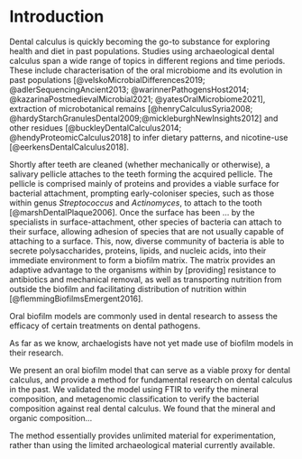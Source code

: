 # Introduction

<!-- basic introduction to the field, comprehensible to a scientist in any discipline -->

Dental calculus is quickly becoming the go-to substance for exploring health and
diet in past populations. Studies using archaeological dental calculus span a wide
range of topics in different regions and time periods. These include characterisation
of the oral microbiome and its evolution in past populations
[@velskoMicrobialDifferences2019; @adlerSequencingAncient2013; @warinnerPathogensHost2014; @kazarinaPostmedievalMicrobial2021; @yatesOralMicrobiome2021],
extraction of microbotanical remains
[@henryCalculusSyria2008; @hardyStarchGranulesDental2009;@mickleburghNewInsights2012]
and other residues [@buckleyDentalCalculus2014; @hendyProteomicCalculus2018]
to infer dietary patterns, and nicotine-use [@eerkensDentalCalculus2018].

<!-- more detailed background, comprehensible to scientists in related disciplines -->

<!-- dental plaque/calculus formation and calculus composition -->
Shortly after teeth are cleaned (whether mechanically or otherwise), a salivary
pellicle attaches to the teeth forming the acquired pellicle. The pellicle is
comprised mainly of proteins and provides a viable surface for bacterial attachment,
prompting early-coloniser species, such as those within genus *Streptococcus* and
*Actinomyces*, to attach to the tooth [@marshDentalPlaque2006]. Once the surface
has been ... by the specialists in surface-attachment, other species of bacteria
can attach to their surface, allowing adhesion of species that are not usually
capable of attaching to a surface. This, now, diverse community of bacteria is able
to secrete polysaccharides, proteins, lipids, and nucleic acids, into their immediate
environment to form a biofilm matrix. The matrix provides an adaptive advantage
to the organisms within by [providing] resistance to antibiotics and mechanical
removal, as well as transporting nutrition from outside the biofilm and facilitating
distribution of nutrition within [@flemmingBiofilmsEmergent2016].

<!-- oral biofilm models. History, types, etc. -->
Oral biofilm models are commonly used in dental research to assess the efficacy
of certain treatments on dental pathogens<!--citations-->.

As far as we know, archaelogists have not yet made use of biofilm models in their
research.

<!-- clearly stating the general problem being addressed by this particular study -->

We present an oral biofilm model that can serve as a viable proxy for dental
calculus,
and provide a method for fundamental research on dental calculus in the past.
We validated the
model using FTIR to verify the mineral composition, and metagenomic classification
to verify the bacterial composition against real dental calculus. We found that
the mineral and organic composition...
<!--The bacterial composition -->

The method essentially provides unlimited material for experimentation, rather
than using the limited archaeological material currently available.
